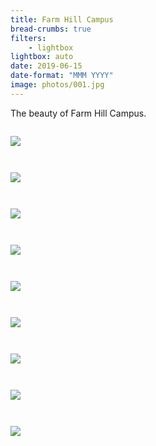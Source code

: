 ```yaml
---
title: Farm Hill Campus
bread-crumbs: true
filters:
    - lightbox
lightbox: auto
date: 2019-06-15
date-format: "MMM YYYY"
image: photos/001.jpg
---
```


The beauty of Farm Hill Campus.

::: {style="display: grid;grid-template-columns: repeat(auto-fill, minmax(250px, 1fr));grid-gap: 1em;"}


![](photos/001.jpg){group="my-gallery"}

![](photos/002.jpg){group="my-gallery"}

![](photos/003.jpg){group="my-gallery"}

![](photos/004.jpg){group="my-gallery"}

![](photos/005.jpg){group="my-gallery"}

![](photos/006.jpg){group="my-gallery"}

![](photos/007.jpg){group="my-gallery"}

![](photos/008.jpg){group="my-gallery"}

![](photos/009.jpg){group="my-gallery"}

:::

